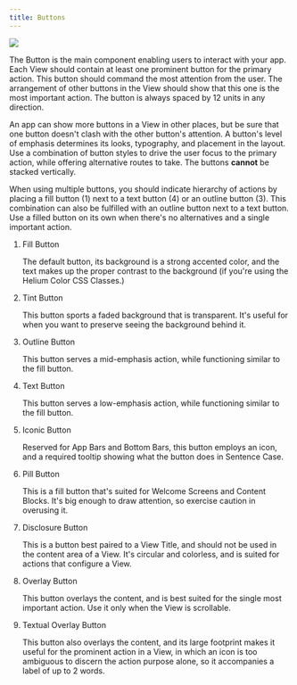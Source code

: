 ```yaml
---
title: Buttons
---
```


![](/images/helium/hig/buttons.png)

The Button is the main component enabling users to interact with your app. Each View should contain at least one prominent button for the primary action. This button should command the most attention from the user. The arrangement of other buttons in the View should show that this one is the most important action. The button is always spaced by 12 units in any direction.

An app can show more buttons in a View in other places, but be sure that one button doesn't clash with the other button's attention. A button's level of emphasis determines its looks, typography, and placement in the layout. Use a combination of button styles to drive the user focus to the primary action, while offering alternative routes to take. The buttons **cannot** be stacked vertically.

When using multiple buttons, you should indicate hierarchy of actions by placing a fill button (1) next to a text button (4) or an outline button (3). This combination can also be fulfilled with an outline button next to a text button. Use a filled button on its own when there's no alternatives and a single important action.

1. Fill Button

   The default button, its background is a strong accented color, and the text makes up the proper contrast to the background (if you're using the Helium Color CSS Classes.)

2. Tint Button

   This button sports a faded background that is transparent. It's useful for when you want to preserve seeing the background behind it.

3. Outline Button

   This button serves a mid-emphasis action, while functioning similar to the fill button.

4. Text Button

   This button serves a low-emphasis action, while functioning similar to the fill button.

5. Iconic Button

   Reserved for App Bars and Bottom Bars, this button employs an icon, and a required tooltip showing what the button does in Sentence Case.

6. Pill Button

   This is a fill button that's suited for Welcome Screens and Content Blocks. It's big enough to draw attention, so exercise caution in overusing it.

7. Disclosure Button

   This is a button best paired to a View Title, and should not be used in the content area of a View. It's circular and colorless, and is suited for actions that configure a View.

8. Overlay Button

   This button overlays the content, and is best suited for the single most important action. Use it only when the View is scrollable.

9. Textual Overlay Button

   This button also overlays the content, and its large footprint makes it useful for the prominent action in a View, in which an icon is too ambiguous to discern the action purpose alone, so it accompanies a label of up to 2 words.
